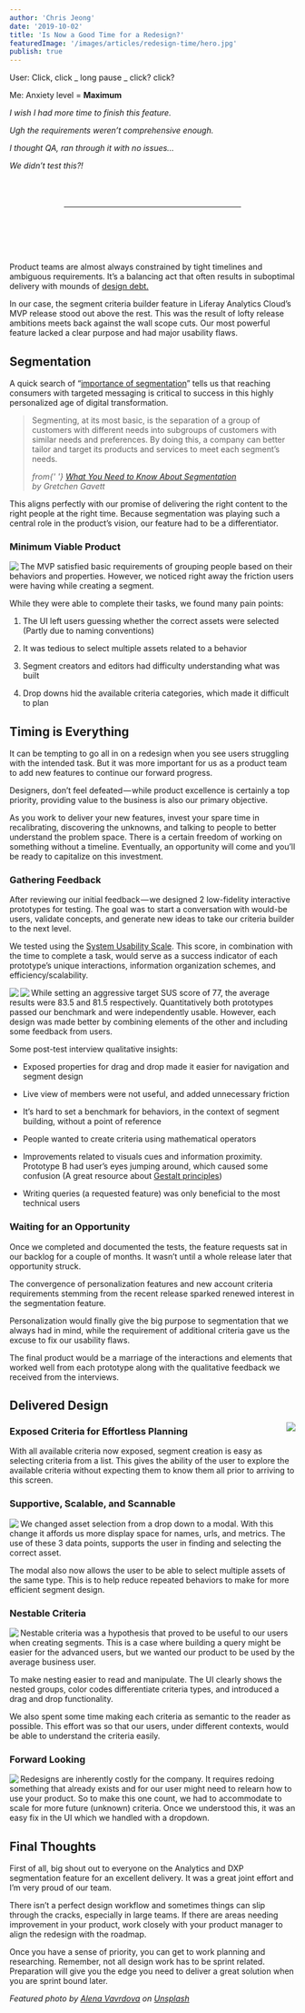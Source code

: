 ```yaml
---
author: 'Chris Jeong'
date: '2019-10-02'
title: 'Is Now a Good Time for a Redesign?'
featuredImage: '/images/articles/redesign-time/hero.jpg'
publish: true
---
```



User: Click, click _ long pause _ click? click?

Me: Anxiety level = **Maximum**

_I wish I had more time to finish this feature._

_Ugh the requirements weren’t comprehensive enough._

_I thought QA, ran through it with no issues…_

_We didn’t test this?!_

<hr style="margin:4rem 6rem 6rem;" />

Product teams are almost always constrained by tight timelines and ambiguous requirements. It’s a balancing act that often results in suboptimal delivery with mounds of [design debt.](https://www.nngroup.com/articles/ux-debt/)

In our case, the segment criteria builder feature in Liferay Analytics Cloud’s MVP release stood out above the rest. This was the result of lofty release ambitions meets back against the wall scope cuts. Our most powerful feature lacked a clear purpose and had major usability flaws.

## Segmentation

A quick search of “[importance of segmentation](https://www.google.com/search?source=hp&ei=9p2NXf2OKJTa-gTAk6-wDg&q=importance+of+segmentation&oq=importance+of+segmentation&gs_l=psy-ab.3..0l10.590.3220..3795...0.0..1.149.1863.24j2......0....1..gws-wiz.......0i131.9qU_Q8cccBI&ved=0ahUKEwj94dO8ovDkAhUUrZ4KHcDJC-YQ4dUDCAg&uact=5)” tells us that reaching consumers with targeted messaging is critical to success in this highly personalized age of digital transformation.

> Segmenting, at its most basic, is the separation of a group of customers with different needs into subgroups of customers with similar needs and preferences. By doing this, a company can better tailor and target its products and services to meet each segment’s needs.
>
> <cite>
> 	from{' '}
> 	<a href="https://hbr.org/2014/07/what-you-need-to-know-about-segmentation">
> 		What You Need to Know About Segmentation
> 	</a>
> 	<br />
> 	by Gretchen Gavett
> </cite>

This aligns perfectly with our promise of delivering the right content to the right people at the right time. Because segmentation was playing such a central role in the product’s vision, our feature had to be a differentiator.

### Minimum Viable Product

<Image
	size="large"
	src="images/articles/redesign-time/mvp.png"
	align="left"
	caption="Our MVP Segment Criteria Builder"
	rounded
	dropShadow
	margin="4rem auto"
/>

The MVP satisfied basic requirements of grouping people based on their behaviors and properties. However, we noticed right away the friction users were having while creating a segment.

While they were able to complete their tasks, we found many pain points:

1.  The UI left users guessing whether the correct assets were selected (Partly due to naming conventions)

2.  It was tedious to select multiple assets related to a behavior

3.  Segment creators and editors had difficulty understanding what was built

4.  Drop downs hid the available criteria categories, which made it difficult to plan

## Timing is Everything

It can be tempting to go all in on a redesign when you see users struggling with the intended task. But it was more important for us as a product team to add new features to continue our forward progress.

Designers, don’t feel defeated — while product excellence is certainly a top priority, providing value to the business is also our primary objective.

As you work to deliver your new features, invest your spare time in recalibrating, discovering the unknowns, and talking to people to better understand the problem space. There is a certain freedom of working on something without a timeline. Eventually, an opportunity will come and you’ll be ready to capitalize on this investment.

### Gathering Feedback

After reviewing our initial feedback — we designed 2 low-fidelity interactive prototypes for testing. The goal was to start a conversation with would-be users, validate concepts, and generate new ideas to take our criteria builder to the next level.

We tested using the [System Usability Scale](https://www.usability.gov/how-to-and-tools/methods/system-usability-scale.html). This score, in combination with the time to complete a task, would serve as a success indicator of each prototype’s unique interactions, information organization schemes, and efficiency/scalability.

<Image
	align="left"
	src="images/articles/redesign-time/protoa.png"
	caption="Prototype A allowed users to select multiple criteria and values in a modal. We also tested the concept of nesting, we gathered positive feedback around this feature as well as multi-select and multi-value inputs. And/or operators were hard to understand when presented as “All of/One of” and nesting organization needed some work."
	rounded
	dropShadow
	size="large"
	margin="4rem auto"
/>

<Image
	align="left"
	src="images/articles/redesign-time/protob.png"
	caption="Prototype B had drag and drop, exposed criteria, and a pseudo-query building capabilities. People enjoyed the drag and drop feature and contextual criteria because it enabled them to get their task done quickly and easily. Our hypothesized combination of query and drag and drop did not provide more value to our users."
	rounded
	dropShadow
	size="large"
	margin="4rem auto"
/>

While setting an aggressive target SUS score of 77, the average results were 83.5 and 81.5 respectively. Quantitatively both prototypes passed our benchmark and were independently usable. However, each design was made better by combining elements of the other and including some feedback from users.

Some post-test interview qualitative insights:

-   Exposed properties for drag and drop made it easier for navigation and segment design

-   Live view of members were not useful, and added unnecessary friction

-   It’s hard to set a benchmark for behaviors, in the context of segment building, without a point of reference

-   People wanted to create criteria using mathematical operators

-   Improvements related to visuals cues and information proximity. Prototype B had user’s eyes jumping around, which caused some confusion (A great resource about [Gestalt principles](/articles/2019/gestalt-principles-dance-and-design/))

-   Writing queries (a requested feature) was only beneficial to the most technical users

### Waiting for an Opportunity

Once we completed and documented the tests, the feature requests sat in our backlog for a couple of months. It wasn’t until a whole release later that opportunity struck.

The convergence of personalization features and new account criteria requirements stemming from the recent release sparked renewed interest in the segmentation feature.

Personalization would finally give the big purpose to segmentation that we always had in mind, while the requirement of additional criteria gave us the excuse to fix our usability flaws.

The final product would be a marriage of the interactions and elements that worked well from each prototype along with the qualitative feedback we received from the interviews.

## Delivered Design

<Image
	src="images/articles/redesign-time/criteria_list.png"
	rounded
	dropShadow
	align="right"
	size="small"
	margin="0 0 0 4rem"
/>

### Exposed Criteria for Effortless Planning

With all available criteria now exposed, segment creation is easy as selecting criteria from a list. This gives the ability of the user to explore the available criteria without expecting them to know them all prior to arriving to this screen.

### Supportive, Scalable, and Scannable

<Image
	src="images/articles/redesign-time/selectingassets.png"
	rounded
	dropShadow
	align="left"
	size="large"
/>

We changed asset selection from a drop down to a modal. With this change it affords us more display space for names, urls, and metrics. The use of these 3 data points, supports the user in finding and selecting the correct asset.

The modal also now allows the user to be able to select multiple assets of the same type. This is to help reduce repeated behaviors to make for more efficient segment design.

### Nestable Criteria

<Image
	src="images/articles/redesign-time/nestable_criteria.png"
	rounded
	dropShadow
	align="left"
	size="large"
/>

Nestable criteria was a hypothesis that proved to be useful to our users when creating segments. This is a case where building a query might be easier for the advanced users, but we wanted our product to be used by the average business user.

To make nesting easier to read and manipulate. The UI clearly shows the nested groups, color codes differentiate criteria types, and introduced a drag and drop functionality.

We also spent some time making each criteria as semantic to the reader as possible. This effort was so that our users, under different contexts, would be able to understand the criteria easily.

### Forward Looking

<Image
	src="images/articles/redesign-time/segment_criteria_builder.png"
	rounded
	dropShadow
	align="left"
	size="large"
/>

Redesigns are inherently costly for the company. It requires redoing something that already exists and for our user might need to relearn how to use your product. So to make this one count, we had to accommodate to scale for more future (unknown) criteria. Once we understood this, it was an easy fix in the UI which we handled with a dropdown.

## Final Thoughts

First of all, big shout out to everyone on the Analytics and DXP segmentation feature for an excellent delivery. It was a great joint effort and I’m very proud of our team.

There isn’t a perfect design workflow and sometimes things can slip through the cracks, especially in large teams. If there are areas needing improvement in your product, work closely with your product manager to align the redesign with the roadmap.

Once you have a sense of priority, you can get to work planning and researching. Remember, not all design work has to be sprint related. Preparation will give you the edge you need to deliver a great solution when you are sprint bound later.

_Featured photo by [Alena Vavrdova](https://unsplash.com/@alenavavrdova?utm_source=unsplash&utm_medium=referral&utm_content=creditCopyText) on [Unsplash](https://unsplash.com/s/photos/construction?utm_source=unsplash&utm_medium=referral&utm_content=creditCopyText)_
